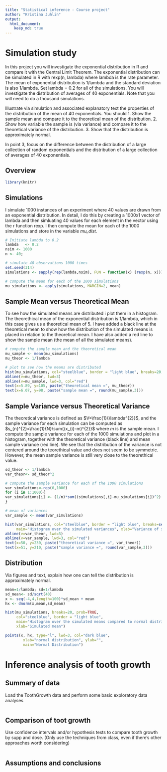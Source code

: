 ```yaml
---
title: "Statistical inference - Course project"
author: "Kristina Juhlin" 
output: 
  html_document:
    keep_md: true
---
```

#  Simulation study  
In this project you will investigate the exponential distribution in R and compare it with the Central Limit Theorem. The exponential distribution can be simulated in R with rexp(n, lambda) where lambda is the rate parameter. The mean of exponential distribution is 1/lambda and the standard deviation is also 1/lambda. Set lambda = 0.2 for all of the simulations. You will investigate the distribution of averages of 40 exponentials. Note that you will need to do a thousand simulations.

Illustrate via simulation and associated explanatory text the properties of the distribution of the mean of 40 exponentials.  You should
1. Show the sample mean and compare it to the theoretical mean of the distribution.
2. Show how variable the sample is (via variance) and compare it to the theoretical variance of the distribution.
3. Show that the distribution is approximately normal.

In point 3, focus on the difference between the distribution of a large collection of random exponentials and the distribution of a large collection of averages of 40 exponentials. 

## Overview
```r
library(knitr)
```

## Simulations 
I simulate 1000 instances of an experiment where 40 values are drawn from an exponential distribution. In detail, I do this by creating a 1000x1 vector of lambda and then simluating 40 values for each element in the vector using the r function rexp. I then compute the mean for each of the 1000 simulations and store in the variable *mu_dist*. 

```r
# Initiate lambda to 0.2
lambda   <- 0.2
nsim <- 1000
n <- 40;

# simulate 40 observations 1000 times
set.seed(314)
simulations <- sapply(rep(lambda,nsim), FUN = function(x) (rexp(n, x)))

# compute the mean for each of the 1000 simulations
mu_simulations <- apply(simulations, MARGIN=2, mean)
```
## Sample Mean versus Theoretical Mean
To see how the simulated means are distributed i plot them in a histogram. The theorethical mean of the exponential distribution is 1/lambda, which in this case gives us a theoretical mean of 5. I have added a black line at the theoretical mean to show how the distribution of the simulated means is placed in relation to the theoretical mean. I have also added a red line to show the sample mean (the mean of all the simulated means).

```r
# compute the sample mean and the theoretical mean
mu_sample <- mean(mu_simulations)
mu_theor <- 1/lambda 

# plot to see how the means are distributed 
hist(mu_simulations, col="steelblue", border = "light blue", breaks=20, main="Histogram over the simulated means", xlab="Simulated mean")
abline(v=mu_theor, lwd=3)
abline(v=mu_sample, lwd=3, col="red")
text(x=5.89, y=105, paste("theoretical mean =", mu_theor))
text(x=6.07, y=98, paste("sample mean =", round(mu_sample,3)))
```

## Sample Variance versus Theoretical Variance 
The theoretical variance is defined as $V=\frac{1}{\lambda^{2}}$, and the sample variance for each simulation can be computed as $s_{n}^{2}=\frac{1}{N}\sum{(x_{i}-m)^{2}}$ where $m$ is the sample mean. I compute the sample variance for each of the 1000 simulations and plot in a histogram, together with the theoretical variance (black line) and mean sample variance (red line). We see that the distribution of the variance is not centered around the teorethical value and does not seem to be symmetric. However, the mean sample variance is still very close to the theorethical value.

```r
sd_theor <- 1/lambda
var_theor<- sd_theor^2

# compute the sample variance for each of the 1000 simulations
var_simulations<-rep(0,1000)
for (i in 1:1000){
var_simulations[i] <- (1/n)*sum((simulations[,i]-mu_simulations[i])^2)
}

# mean of variances
var_sample <- mean(var_simulations) 

hist(var_simulations, col="steelblue", border = "light blue", breaks=seq(from=0, to= 120, by=5),
     main="Histogram over the simulated variances", xlab="Variance of simulation")
abline(v=var_theor, lwd=3)
abline(v=var_sample, lwd=3, col="red")
text(x=50, y=230, paste("theoretical variance =", var_theor))
text(x=51, y=210, paste("sample variance =", round(var_sample,3)))
```

## Distribution 
Via figures and text, explain how one can tell the distribution is approximately normal.
```r
mean=1/lambda; sd=1/lambda
sd_mean<- sd/sqrt(40)
x <- seq(-4,4,length=100)*sd_mean + mean
hx <- dnorm(x,mean,sd_mean)

hist(mu_simulations, breaks=20, prob=TRUE, 
     col="steelblue", border = "light blue",  
     main="Histogram over the simulated means compared to normal distribution", 
     xlab="Simulated mean")

points(x, hx, type="l", lwd=3, col="dark blue",
        xlab="normal distribution", ylab="",
        main="Normal Distribution")
```

# Inference analysis of tooth growth

## Summary of data 
Load the ToothGrowth data and perform some basic exploratory data analyses 
```r

```
## Comparison of toot growth 
Use confidence intervals and/or hypothesis tests to compare tooth growth by supp and dose. (Only use the techniques from class, even if there's other approaches worth considering)
```r

```
## Assumptions and conclusions 
```r

```



